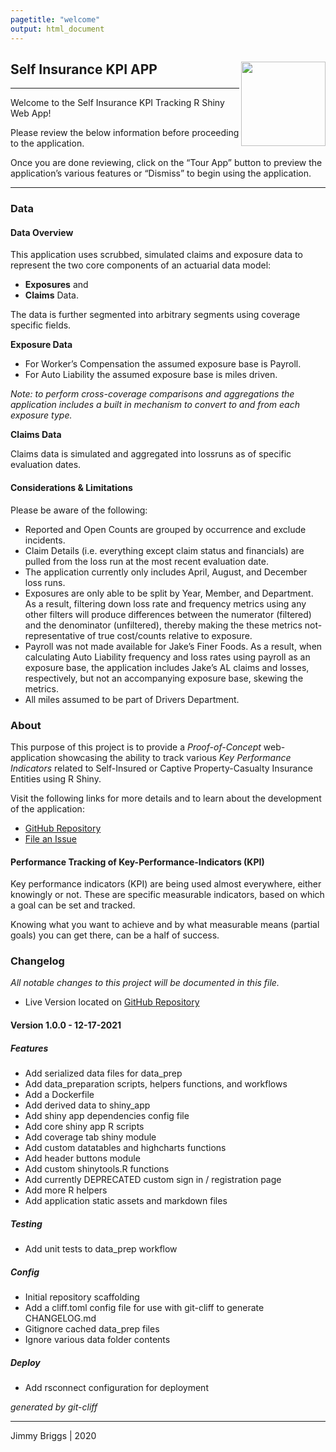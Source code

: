 ```yaml
---
pagetitle: "welcome"
output: html_document
---
```


## Self Insurance KPI APP <img src='images/KPI-Tracking.png' align="right" height="135" /> {.tabset}

***

Welcome to the Self Insurance KPI Tracking R Shiny Web App! 

Please review the below information before proceeding to the application. 

Once you are done reviewing, click on the "Tour App" button to preview the 
application's various features or "Dismiss" to begin using the application.

***

### Data {.tabset}

#### Data Overview

This application uses scrubbed, simulated claims and exposure data to represent the two 
core components of an actuarial data model: 

- **Exposures** and 
- **Claims** Data.

The data is further segmented into arbitrary segments using coverage specific fields.

**Exposure Data**

- For Worker's Compensation the assumed exposure base is Payroll.
- For Auto Liability the assumed exposure base is miles driven.

*Note: to perform cross-coverage comparisons and aggregations the application 
includes a built in mechanism to convert to and from each exposure type.*

**Claims Data**

Claims data is simulated and aggregated into lossruns as of specific evaluation dates.

#### Considerations & Limitations 

Please be aware of the following: 

+ Reported and Open Counts are grouped by occurrence and exclude incidents. 
+ Claim Details (i.e. everything except claim status and financials) are pulled 
from the loss run at the most recent evaluation date. 
+ The application currently only includes April, August, and December loss runs. 
+ Exposures are only able to be split by Year, Member, and Department. 
As a result, filtering down loss rate and frequency metrics using any other 
filters will produce differences between the numerator (filtered) and the 
denominator (unfiltered), thereby making the these metrics not-representative 
of true cost/counts relative to exposure. 
+ Payroll was not made available for Jake’s Finer Foods. As a result, when 
calculating Auto Liability frequency and loss rates using payroll as an exposure 
base, the application includes Jake’s AL claims and losses, respectively, but 
not an accompanying exposure base, skewing the metrics. 
+ All miles assumed to be part of Drivers Department.  

### About

This purpose of this project is to provide  a *Proof-of-Concept* web-application 
showcasing the ability to track various *Key Performance Indicators* related to 
Self-Insured or Captive Property-Casualty Insurance Entities using R Shiny.

Visit the following links for more details and to learn about the development of 
the application:

- [GitHub Repository](https://github.com/jimbrig/self-insurance-kpi-app)
- [File an Issue](https://github.com/jimbrig/self-insurance-kpi-app)

#### Performance Tracking of Key-Performance-Indicators (KPI)

Key performance indicators (KPI) are being used almost everywhere, either knowingly or not. These are specific measurable indicators, based on which a goal can be set and tracked.

Knowing what you want to achieve and by what measurable means (partial goals) you can get there, can be a half of success. 

### Changelog

*All notable changes to this project will be documented in this file.*

- Live Version located on [GitHub Repository](https://github.com/jimbrig/self-insurance-kpi-app/blob/main/CHANGELOG.md)

#### Version 1.0.0 - 12-17-2021

##### Features

- Add serialized data files for data_prep
- Add data_preparation scripts, helpers functions, and workflows
- Add a Dockerfile
- Add derived data to shiny_app
- Add shiny app dependencies config file
- Add core shiny app R scripts
- Add coverage tab shiny module
- Add custom datatables and highcharts functions
- Add header buttons module
- Add custom shinytools.R functions
- Add currently DEPRECATED custom sign in / registration page
- Add more R helpers
- Add application static assets and markdown files

##### Testing

- Add unit tests to data_prep workflow

##### Config

- Initial repository scaffolding
- Add a cliff.toml config file for use with git-cliff to generate CHANGELOG.md
- Gitignore cached data_prep files
- Ignore various data folder contents

##### Deploy

- Add rsconnect configuration for deployment

*generated by git-cliff*

***

Jimmy Briggs | 2020
